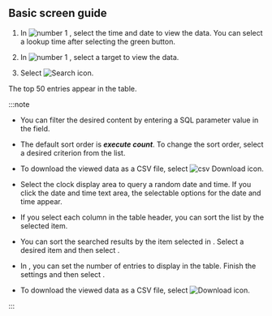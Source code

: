 ## Basic screen guide

<Xclude product='postgresql,mysql,oracle,cubird'>

<ImgLang img='db-database-sql-stat.png' desc='SQL Statistics' />

</Xclude>

<InDoc product='postgresql,mysql,oracle,cubird'>

<ProdImg img='db-database-sql-stat.png' desc='SQL statistics' />

</InDoc>

1. In ![number 1](/img/number-01.png) <Cmdname sid="time" className="uitext" />, select the time and date to view the data. You can select a lookup time after selecting the green button.

2. In ![number 1](/img/number-01.png) <Cmdname sid="instance" className="uitext" />, select a target to view the data.

3. Select ![Search icon](/img/ico-btn-search.png).

The top 50 entries appear in the table.

:::note

<Xclude product='postgresql,mysql,oracle'>

- You can filter the desired content by entering a SQL parameter value in the <Cmdname sid="filter" className="uitext" /> field.

- The default sort order is **_execute count_**. To change the sort order, select a desired criterion from the <Cmdname sid="TTL07772" className="uitext" /> list.

- To download the viewed data as a CSV file, select ![csv Download icon](/img/ic-csv-download-ms.svg).

</Xclude>

<InDoc product='postgresql,mysql,oracle'>

- Select the clock display area to query a random date and time. If you click the date and time text area, the selectable options for the date and time appear.

- If you select each column in the table header, you can sort the list by the selected item.

- You can sort the searched results by the item selected in <Cmdname sid="TTL07772" className="uitext" />. Select a desired item and then select <LinkImage img="ico-btn-search.png" className="ico" />.

- In <Cmdname sid="TTL07773" className="uitext" />, you can set the number of entries to display in the table. Finish the settings and then select <LinkImage img="ico-btn-search.png" className="ico" />.

- To download the viewed data as a CSV file, select ![Download icon](/img/ico-download.svg).

</InDoc>

:::
